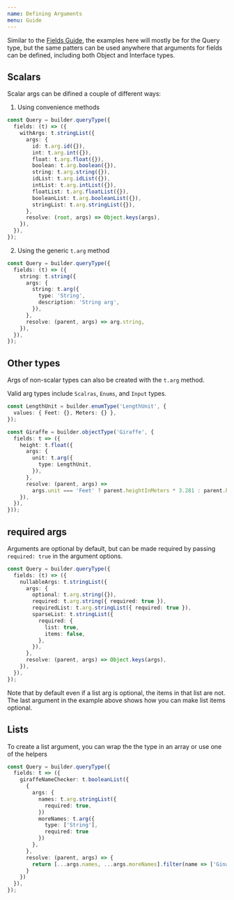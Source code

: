 ```yaml
---
name: Defining Arguments
menu: Guide
---
```


Similar to the [Fields Guide](/guide-fields), the examples here will mostly be for the Query type,
but the same patters can be used anywhere that arguments for fields can be defined, including both
Object and Interface types.

## Scalars

Scalar args can be difined a couple of different ways:

1. Using convenience methods

```typescript
const Query = builder.queryType({
  fields: (t) => ({
    withArgs: t.stringList({
      args: {
        id: t.arg.id({}),
        int: t.arg.int({}),
        float: t.arg.float({}),
        boolean: t.arg.boolean({}),
        string: t.arg.string({}),
        idList: t.arg.idList({}),
        intList: t.arg.intList({}),
        floatList: t.arg.floatList({}),
        booleanList: t.arg.booleanList({}),
        stringList: t.arg.stringList({}),
      },
      resolve: (root, args) => Object.keys(args),
    }),
  }),
});
```

2. Using the generic `t.arg` method

```typescript
const Query = builder.queryType({
  fields: (t) => ({
    string: t.string({
      args: {
        string: t.arg({
          type: 'String',
          description: 'String arg',
        }),
      },
      resolve: (parent, args) => arg.string,
    }),
  }),
});
```

## Other types

Args of non-scalar types can also be created with the `t.arg` method.

Valid arg types include `Scalras`, `Enums`, and `Input` types.

```typescript
const LengthUnit = builder.enumType('LengthUnit', {
  values: { Feet: {}, Meters: {} },
});

const Giraffe = builder.objectType('Giraffe', {
  fields: t => ({
    height: t.float({
      args: {
        unit: t.arg({
          type: LengthUnit,
        }),
      },
      resolve: (parent, args) =>
        args.unit === 'Feet' ? parent.heightInMeters * 3.281 : parent.heightInMeters,
    }),
  }),
}));
```

## required args

Arguments are optional by default, but can be made required by passing `required: true` in the
argument options.

```typescript
const Query = builder.queryType({
  fields: (t) => ({
    nullableArgs: t.stringList({
      args: {
        optional: t.arg.string({}),
        required: t.arg.string({ required: true }),
        requiredList: t.arg.stringList({ required: true }),
        sparseList: t.stringList({
          required: {
            list: true,
            items: false,
          },
        }),
      },
      resolve: (parent, args) => Object.keys(args),
    }),
  }),
});
```

Note that by default even if a list arg is optional, the items in that list are not. The last
argument in the example above shows how you can make list items optional.

## Lists

To create a list argument, you can wrap the the type in an array or use one of the helpers

```typescript
const Query = builder.queryType({
  fields: t => ({
    giraffeNameChecker: t.booleanList({
      {
        args: {
          names: t.arg.stringList({
            required: true,
          })
          moreNames: t.arg({
            type: ['String'],
            required: true
          })
        },
      },
      resolve: (parent, args) => {
        return [...args.names, ...args.moreNames].filter(name => ['Gina', 'James'].includes(name)),
      }
    })
  }),
});

```

[inputs]: /guide-inputs
[enums]: /guide-enums
[fieldbuilder]: /api-field-builder
